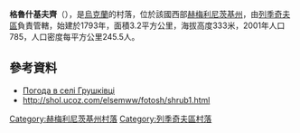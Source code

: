 {{coord|49|19|50|N|27|41|30|E|scale:100000|display=title}}

'''格魯什基夫齊'''（{{lang-uk|Грушківці}}），是[[烏克蘭|烏克蘭]]的村落，位於該國西部[[赫梅利尼茨基州|赫梅利尼茨基州]]，由[[列季奇夫區|列季奇夫區]]負責管轄，始建於1793年，面積3.2平方公里，海拔高度333米，2001年人口785，人口密度每平方公里245.5人。

==參考資料==
* [http://weather.in.ua/ua/hmel'nickaja/6101 Погода в селі Грушківці]{{Wayback|url=http://weather.in.ua/ua/hmel%27nickaja/6101 |date=20111220091915 }}
* http://shol.ucoz.com/elsemww/fotosh/shrub1.html {{Wayback|url=http://shol.ucoz.com/elsemww/fotosh/shrub1.html |date=20160921044113 }}

{{DEFAULTSORT:Грушківці}}
[[Category:赫梅利尼茨基州村落|Category:赫梅利尼茨基州村落]]
[[Category:列季奇夫區村落|Category:列季奇夫區村落]]


{{Khmelnytskyi-geo-stub}}
